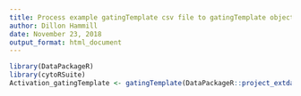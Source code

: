 ```yaml
---
title: Process example gatingTemplate csv file to gatingTemplate object.
author: Dillon Hammill
date: November 23, 2018
output_format: html_document
---
```

```r
library(DataPackageR)
library(cytoRSuite)
Activation_gatingTemplate <- gatingTemplate(DataPackageR::project_extdata_path('Example-gatingTemplate.csv'))
```
